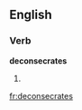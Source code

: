
==English==

===Verb===
'''deconsecrates'''

# {{third-person singular of|[[deconsecrate]]}}

[[fr:deconsecrates]]